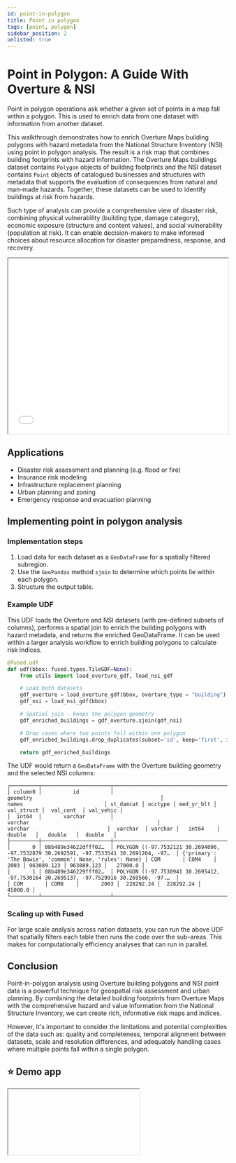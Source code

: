 ```yaml
---
id: point-in-polygon
title: Point in polygon
tags: [point, polygon]
sidebar_position: 2
unlisted: true
---
```


# Point in Polygon: A Guide With Overture & NSI

Point in polygon operations ask whether a given set of points in a map fall within a polygon. This is used to enrich data from one dataset with information from another dataset.

This walkthrough demonstrates how to enrich Overture Maps building polygons with hazard metadata from the National Structure Inventory (NSI) using point in polygon analysis. The result is a risk map that combines building footprints with hazard information. The Overture Maps buildings dataset contains `Polygon` objects of building footprints and the NSI dataset contains `Point` objects of catalogued businesses and structures with metadata that supports the evaluation of consequences from natural and man-made hazards. Together, these datasets can be used to identify buildings at risk from hazards.

Such type of analysis can provide a comprehensive view of disaster risk, combining physical vulnerability (building type, damage category), economic exposure (structure and content values), and social vulnerability (population at risk). It can enable decision-makers to make informed choices about resource allocation for disaster preparedness, response, and recovery. 

<iframe src="/img/deckgl_vector_zstats_v2.html"  height="400px" width="100%" scrolling="no"></iframe>

## Applications

- Disaster risk assessment and planning (e.g. flood or fire)
- Insurance risk modeling 
- Infrastructure replacement planning 
- Urban planning and zoning
- Emergency response and evacuation planning

## Implementing point in polygon analysis

### Implementation steps

1. Load data for each dataset as a `GeoDataFrame` for a spatially filtered subregion. 
2. Use the `GeoPandas` method `sjoin` to determine which points lie within each polygon.
3. Structure the output table.


### Example UDF


This UDF loads the Overture and NSI datasets (with pre-defined subsets of columns), performs a spatial join to enrich the building polygons with hazard metadata, and returns the enriched GeoDataFrame. It can be used within a larger analysis workflow to enrich building polygons to calculate risk indices. 

```python
@fused.udf
def udf(bbox: fused.types.TileGDF=None):
    from utils import load_overture_gdf, load_nsi_gdf

    # Load both datasets
    gdf_overture = load_overture_gdf(bbox, overture_type = "building")
    gdf_nsi = load_nsi_gdf(bbox)

    # Spatial join - keeps the polygon geometry
    gdf_enriched_buildings = gdf_overture.sjoin(gdf_nsi)

    # Drop cases where two points fall within one polygon
    gdf_enriched_buildings.drop_duplicates(subset='id', keep='first', inplace=True, ignore_index=True)

    return gdf_enriched_buildings
```

The UDF would return a `GeoDataFrame` with the Overture building geometry and the selected NSI columns:

```text
┌─────────┬──────────────────────┬─────────────────────────────────────────────────────────────────────────────────────────┬─────────────────────────────────────────────────────────┬───────────┬─────────┬────────────┬────────────┬────────────┬───────────┐
│ column0 │          id          │                                        geometry                                         │                          names                          │ st_damcat │ occtype │ med_yr_blt │ val_struct │  val_cont  │ val_vehic │
│  int64  │       varchar        │                                         varchar                                         │                         varchar                         │  varchar  │ varchar │   int64    │   double   │   double   │  double   │
├─────────┼──────────────────────┼─────────────────────────────────────────────────────────────────────────────────────────┼─────────────────────────────────────────────────────────┼───────────┼─────────┼────────────┼────────────┼────────────┼───────────┤
│       0 │ 08b489e34622dfff02…  │ POLYGON ((-97.7532121 30.2694096, -97.7532879 30.2692591, -97.7533541 30.2691264, -97…  │ {'primary': 'The Bowie', 'common': None, 'rules': None} │ COM       │ COM4    │       2003 │ 963089.123 │ 963089.123 │   27000.0 │
│       1 │ 08b489e346229fff02…  │ POLYGON ((-97.7530941 30.2695412, -97.7530164 30.2695137, -97.7529916 30.269566, -97.…  │                                                         │ COM       │ COM8    │       2003 │  228292.24 │  228292.24 │   45000.0 │
└─────────┴──────────────────────┴─────────────────────────────────────────────────────────────────────────────────────────┴─────────────────────────────────────────────────────────┴───────────┴─────────┴────────────┴────────────┴────────────┴───────────┘

```


### Scaling up with Fused 

For large scale analysis across nation datasets, you can run the above UDF that spatially filters each table then runs the code over the sub-areas. This makes for computationally efficiency analyses that can run in parallel.


## Conclusion

Point-in-polygon analysis using Overture building polygons and NSI point data is a powerful technique for geospatial risk assessment and urban planning. By combining the detailed building footprints from Overture Maps with the comprehensive hazard and value information from the National Structure Inventory, we can create rich, informative risk maps and indices.

However, it's important to consider the limitations and potential complexities of the data such as: quality and completeness, temporal alignment between datasets, scale and resolution differences, and adequately handling cases where multiple points fall within a single polygon.

## ⭐ Demo app


<Iframe
  id="point-in-polygon"
  url="https://staging.fused.io/workbench#app/s/aH4sIAAAAAAAAA9VXbW%2FbNhD%2BK4Qy1A2mWLJjx7FRt8A6FCiwdQVSFBjiwKDIs8WGIlWSsqMY%2Fu87SvJr0ibDug%2BVkJg88p57J0%2BrgGkOwSgQWa6NI7PCAp%2FSPJ%2BohpKXHNgtoZbk%2FHZLtc4AzaRwfsG6iZoo69opUA7m5ST4qIVyRCjyUctyrtWI%2FLUA4woD5Ffy4er9JDhtWJZGOECO6lUV35lQZ3nNR6iisrTCksIKNd%2BhJIWQ3FOajRZ3co%2BMBC%2BaU0cJslGcL8HMCkkcsFSJrwWQmTZkDtrm1AkqiRHW22fB2gyQ1yMVJqGK5JIqhVLa5LeSMJ0lws%2BIS4FwcFRI4DtNZlq73KBwS2ZGZztd%2F6S5JUvh0ooRYXIDKSgrFkBSek8Nr0QuqETdhELtMlQMja9gPM%2BHao6qXjlTsAr0vVqgrtqUIVkiKCrLMCIO0BqWhjuYBdT2ZV4JL0YoLhjYNvq%2FcjoGQqp5SCR1ZEzI2eC8Pbwc9ELSi9uD3nnHx8m%2FJ%2BRtLQCR%2FHwhYDl16ALkwjhawSGhps1SzJZE32FIP%2BOOOhDe4a7yFjK%2FqWTusXCxED5tqpQQM7JFHk0UwccPp4WRKGgSrO7X0eoO%2F8q1TxiQdrPtLizDe9wzvOgNQ9Lpnncuwk7%2FAcTsAcZEOWrm4KYZOPTeoT0WJDBXGVQhTYKrikLqzaNJENYL160MK6c000S6VkhaGM6prcK1mTGttuMFpIK1bpD3uBD%2B1gWphQL36ORAuWo3GjLF9PHGtFLncjuKouVy2a6Kty10ZMFg8kWLToQhk05kcGZTaoBH7PJiMOwNYzpgnfO4M7iE7uCyQ3v9WS8ext34kg0Txi%2FxHfQH3f55l%2FXY%2BZD1eDzs9HoXg8gUKvLetNFq49T1G%2B7KHKa6cGgXw6QcY3V9sVq9MIDJqqY6%2BYL08ZzPvN4vDiwarw6m61Ztn95Uz89o5Eb551lauJ%2FOSFB8asAW0j1p4u6VtARjx9c3TZ0%2FfmpcpXpJEJ%2FU%2BHhYNPVds7fxbsLVl3gZtf%2FwlKYu69r8hIZU1G1Z%2BsefQePG1Xtkr6cUCrAwJVp63e33Q1L%2Fw%2FMjjuObvc1YyvoW%2BPiTKeAxjKXgLh134r21XLBbmkg45oE7PBb441hY%2BIvqsB%2B3cqNzTCOBZ7V1FG%2BViHTj1tH%2BmZCy0X8SXB%2BzRN6KOA7Jsxduto47PX0qSJub78eGqCmdp%2BO0CdO%2Fj1L3O0HarXjXItQ7ilfMs31S9zY%2Fzh14XP6%2FGdv7Dwl78p2U3V1%2FVd76p%2FWA9ZvZu%2BN%2BLFOfu3qYzJsXo1f3tFOGJ6lrouGj8zsS94KDvQoCleiPSYBjjDKezhXBRvU84tTcni2GB7HDHtG3ldOqjfFFBWMP7ruhKz%2Fbk1AniRMOvTvGQXi0pNW8WcMO7XDtXuts3OkdUXPhGOZ3f498ujd2WuMdkuN1szrkw0RMXSYnwQhHr5LXuz7zs%2B9KR6%2Bi5DX5ZbVz7frA5AOgykMe6VjGwa6Estu50YXib338a8nWAcgEBX4LvWFmO5Zlim2T7%2BIe2bjeUdd7eM09VP80%2BdH0YSdYNVNOM0adn%2Bw6Oj%2FDq9Bfa6Ufb3s4P9GM%2BWtzQ689VIP5c9sDB2Fg4GshDPhPDBuMrgOEy7Ehp7ZZA%2Bv88I4aQ0sclNRI%2FKlzFQcio3MQGkfY1%2BdSOykSnGy%2FxM4og%2BAG99l3hZRX%2BDkAKhjN%2FPG1%2Fgfb7B2H5w0AAA%3D%3D"
  code={POINT_IN_POLYGON_CODE}
  requirements={['/pyarrow/pyarrow-17.0.0-cp312-cp312-pyodide_2024_0_wasm32.whl', 'pyodide-unix-timezones', 'geopandas', 'requests', 'xarray', 'yarl', 'pydeck']}

/>
